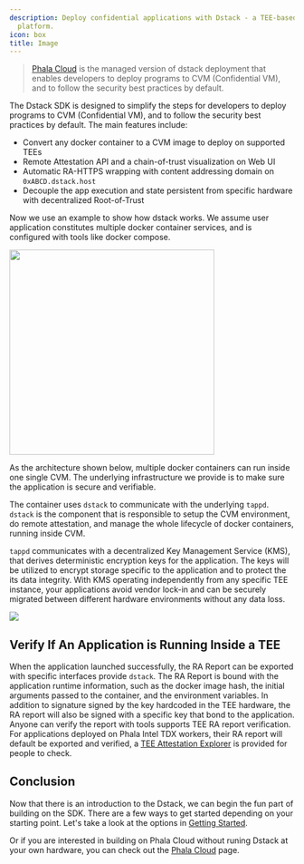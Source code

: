 ```yaml
---
description: Deploy confidential applications with Dstack - a TEE-based infrastructure
  platform.
icon: box
title: Image
---
```


> [Phala Cloud](/) is the managed version of dstack deployment that enables developers to deploy programs to CVM (Confidential VM), and to follow the security best practices by default.

The Dstack SDK is designed to simplify the steps for developers to deploy programs to CVM (Confidential VM), and to follow the security best practices by default. The main features include:

* Convert any docker container to a CVM image to deploy on supported TEEs
* Remote Attestation API and a chain-of-trust visualization on Web UI
* Automatic RA-HTTPS wrapping with content addressing domain on `0xABCD.dstack.host`
* Decouple the app execution and state persistent from specific hardware with decentralized Root-of-Trust

Now we use an example to show how dstack works. We assume user application constitutes multiple docker container services, and is configured with tools like docker compose.

<Frame>
    <img src="/images/dstack-cvm (1).png" alt="" width="362" />
</Frame>

As the architecture shown below, multiple docker containers can run inside one single CVM. The underlying infrastructure we provide is to make sure the application is secure and verifiable.

The container uses `dstack` to communicate with the underlying `tappd`. `dstack` is the component that is responsible to setup the CVM environment, do remote attestation, and manage the whole lifecycle of docker containers, running inside CVM.

`tappd` communicates with a decentralized Key Management Service (KMS), that derives deterministic encryption keys for the application. The keys will be utilized to encrypt storage specific to the application and to protect the its data integrity. With KMS operating independently from any specific TEE instance, your applications avoid vendor lock-in and can be securely migrated between different hardware environments without any data loss.

<Frame>
    <img src="/images/dstack-cvm-arch.png" />
</Frame>

## Verify If An Application is Running Inside a TEE

When the application launched successfully, the RA Report can be exported with specific interfaces provide `dstack`. The RA Report is bound with the application runtime information, such as the docker image hash, the initial arguments passed to the container, and the environment variables. In addition to signature signed by the key hardcoded in the TEE hardware, the RA report will also be signed with a specific key that bond to the application. Anyone can verify the report with tools supports TEE RA report verification. For applications deployed on Phala Intel TDX workers, their RA report will default be exported and verified, a [TEE Attestation Explorer](https://ra-quote-explorer.vercel.app/) is provided for people to check.

## Conclusion

Now that there is an introduction to the Dstack, we can begin the fun part of building on the SDK. There are a few ways to get started depending on your starting point. Let's take a look at the options in [Getting Started](/phala-cloud/getting-started/overview).

Or if you are interested in building on Phala Cloud without runing Dstack at your own hardware, you can check out the [Phala Cloud](/) page.
